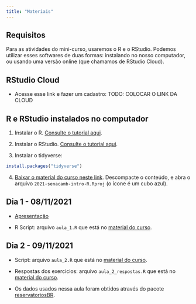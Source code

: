 ```yaml
---
title: "Materiais"
---
```


## Requisitos

Para as atividades do mini-curso, usaremos o R e o RStudio. Podemos utilizar esses softwares de duas formas: instalando no nosso computador, ou usando uma versão online (que chamamos de RStudio Cloud).

## RStudio Cloud

- Acesse esse link e fazer um cadastro: TODO: COLOCAR O LINK DA CLOUD


## R e RStudio instalados no computador

1) Instalar o R. [Consulte o tutorial aqui](https://livro.curso-r.com/1-1-instalacao-do-r.html). 

2) Instalar o RStudio. [Consulte o tutorial aqui](https://livro.curso-r.com/1-2-instalacao-do-rstudio.html). 

3) Instalar o tidyverse:

```r
install.packages("tidyverse")
```

4) [Baixar o material do curso neste link](https://github.com/beatrizmilz/2021-senacamb-intro-R/raw/main/material_do_curso.zip). Descompacte o conteúdo, e abra o arquivo `2021-senacamb-intro-R.Rproj` (o ícone é um cubo azul).

## Dia 1 - 08/11/2021

- [Apresentação](https://beatrizmilz.github.io/2021-senacamb-intro-R/slides/)

- R Script: arquivo `aula_1.R` que está no [material do curso](https://github.com/beatrizmilz/2021-senacamb-intro-R/raw/main/material_do_curso.zip).


## Dia 2 - 09/11/2021

- Script: arquivo `aula_2.R` que está no [material do curso](https://github.com/beatrizmilz/2021-senacamb-intro-R/raw/main/material_do_curso.zip).

- Respostas dos exercicios: arquivo `aula_2_respostas.R` que está no [material do curso](https://github.com/beatrizmilz/2021-senacamb-intro-R/raw/main/material_do_curso.zip).

- Os dados usados nessa aula foram obtidos através do pacote [reservatoriosBR](https://brunomioto.github.io/reservatoriosBR/).
